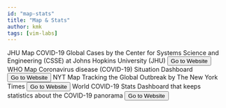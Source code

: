```yaml
---
id: "map-stats"
title: "Map & Stats"
author: kmk
tags: [vim-labs]
---
```






<Grid container>
	<Grid item xs={4}>
		<Card style={{maxWidth: 345}}>
			<CardMedia
				style={{height: 140}}
				image="/jhu-map.PNG"
				component="img"
				title="JHU Map"
			/>
			<CardContent>
				<Typography gutterBottom variant="h6" component="h2">
				JHU Map
				</Typography>
				<Typography variant="body2" color="textSecondary" component="p" style={{minHeight: 70}}>
				COVID-19 Global Cases by the Center for Systems Science and Engineering (CSSE) at Johns Hopkins University (JHU)
				</Typography>
			</CardContent>
			<CardActions>
			<Button size="small" color="primary" href="https://www.arcgis.com/apps/opsdashboard/index.html#/bda7594740fd40299423467b48e9ecf6">
				Go to Website
			</Button>
			</CardActions>
		</Card>
	</Grid>
	<Grid item xs={4}>
		<Card style={{maxWidth: 345}}>
			<CardMedia
				style={{height: 140}}
				image="/who-map.png"
				component="img"
				title="WHO Map"
			/>
			<CardContent>
				<Typography gutterBottom variant="h6" component="h2">
				WHO Map
				</Typography>
				<Typography variant="body2" color="textSecondary" component="p" style={{minHeight: 70}}>
				Coronavirus disease (COVID-19) Situation Dashboard
				</Typography>
			</CardContent>
			<CardActions>
			<Button size="small" color="primary" href="https://who.sprinklr.com">
				Go to Website
			</Button>
			</CardActions>
		</Card>
	</Grid>
	<Grid item xs={4}>
		<Card style={{maxWidth: 345}}>
			<CardMedia
				style={{height: 140}}
				image="/nyt-map.PNG"
				title="NYT Map"
			/>
			<CardContent>
				<Typography gutterBottom variant="h6" component="h2">
				NYT Map
				</Typography>
				<Typography variant="body2" color="textSecondary" component="p" style={{minHeight: 70}}>
				Tracking the Global Outbreak by The New York Times
				</Typography>
			</CardContent>
			<CardActions>
			<Button size="small" color="primary" href="https://www.nytimes.com/interactive/2020/world/coronavirus-maps.html">
				Go to Website
			</Button>
			</CardActions>
		</Card>
	</Grid>	
	<Grid item xs={4}>
		<Card style={{maxWidth: 345}}>
			<CardMedia
				style={{height: 140}}
				image="/covid-dashboard.PNG"
				title="Covid Dashboard"
			/>
			<CardContent>
				<Typography gutterBottom variant="h6" component="h2">
				World COVID-19 Stats
				</Typography>
				<Typography variant="body2" color="textSecondary" component="p" style={{minHeight: 70}}>
				Dashboard that keeps statistics about the COVID-19 panorama 
				</Typography>
			</CardContent>
			<CardActions>
			<Button size="small" color="primary" href="https://www.nytimes.com/interactive/2020/world/coronavirus-maps.html">
				Go to Website
			</Button>
			</CardActions>
		</Card>
	</Grid>	
</Grid>






